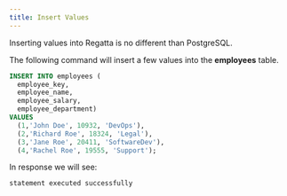 ```yaml
---
title: Insert Values
---
```


Inserting values into Regatta is no different than PostgreSQL.

The following command will insert a few values into the __employees__ table.

```sql
INSERT INTO employees (
  employee_key,
  employee_name,
  employee_salary,
  employee_department)
VALUES 
  (1,'John Doe', 10932, 'DevOps'),    
  (2,'Richard Roe', 18324, 'Legal'),
  (3,'Jane Roe', 20411, 'SoftwareDev'),
  (4,'Rachel Roe', 19555, 'Support');
```  

In response we will see:

```sql
statement executed successfully  
```